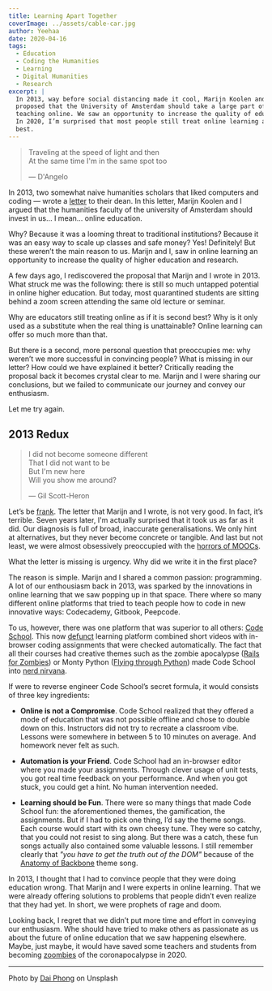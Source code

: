 ```yaml
---
title: Learning Apart Together
coverImage: ../assets/cable-car.jpg
author: Yeehaa
date: 2020-04-16
tags: 
  - Education
  - Coding the Humanities
  - Learning
  - Digital Humanities
  - Research
excerpt: | 
  In 2013, way before social distancing made it cool, Marijn Koolen and I
  proposed that the University of Amsterdam should take a large part of their
  teaching online. We saw an opportunity to increase the quality of education.
  In 2020, I’m surprised that most people still treat online learning as second
  best.
---
```


> Traveling at the speed of light and then   
> At the same time I'm in the same spot too
>
> &mdash; D'Angelo

In 2013, two somewhat naive humanities scholars that liked computers and coding
&mdash; wrote a [letter](https://gist.github.com/marijnkoolen/6208750) to their dean. In this letter, Marijn Koolen and I argued that the humanities faculty of the university of Amsterdam should invest in us&hellip; I mean&hellip; online education. 

Why? Because it was a looming threat to traditional institutions? Because it was
an easy way to scale up classes and safe money? Yes! Definitely! But these
weren’t the main reason to us. Marijn and I, saw in online learning an opportunity to increase the quality of higher education and research.

A few days ago, I rediscovered the proposal that Marijn and I wrote in 2013. What struck me was the following: there is still so much untapped potential in online higher education. But today, most quarantined students are sitting behind a zoom screen attending the same old lecture or seminar. 

Why are educators still treating online as if it is second best? Why is it only used as a substitute when the real thing is unattainable? Online learning can offer so much more than that.

But there is a second, more personal question that preoccupies me: why weren’t we more successful in convincing people? What is missing in our letter? How could we have explained it better? Critically reading the proposal back it becomes crystal clear to me. Marijn and I were sharing our conclusions, but we failed to communicate our journey and convey our enthusiasm. 

Let me try again.

## 2013 Redux

> I did not become someone different   
> That I did not want to be   
> But I'm new here   
> Will you show me around?
>
> &mdash; Gil Scott-Heron

Let’s be [frank](https://www.uva.nl/profiel/v/r/f.p.i.m.vanvree/f.p.i.m.vanvree.html?cb). The letter that Marijn and I wrote, is not very good. In
fact, it’s terrible. Seven years later, I'm  actually surprised that it took us
as far as it did. Our diagnosis is full of broad, inaccurate generalisations. We
only hint at alternatives, but they never become concrete or tangible. And last
but not least, we were almost obsessively preoccupied with the [horrors of
MOOCs](https://www.mooc-list.com/tags/horror).

What the letter is missing is urgency. Why did we write it in the first place?

The reason is simple. Marijn and I shared a common passion: programming. A lot
of our enthousiasm back in 2013, was sparked by the innovations in online
learning that we saw popping up in that space. There where so many different online platforms that tried to teach people how to code in new innovative ways: Codecademy, Gitbook, Peepcode.

To us, however, there was one platform that was superior to all others: [Code
School](https://www.youtube.com/channel/UCUFbBYzSUafxMpUbTmroGhg). This now
[defunct](https://techcrunch.com/2015/01/26/online-learning-service-pluralsight-acquires-code-school-for-36-million/?guccounter=1&guce_referrer=aHR0cHM6Ly93d3cuZ29vZ2xlLmNvbS8&guce_referrer_sig=AQAAAKl1FdHKIHpcP0q6mq-o9wLOibALGWj_ggQv8xHqEgvJPip7Sz4Ks27-LI3MxGdo55-Lp8l9WkpuOgkjHawCRFAqu3lupNqIZa8BeiqIGT6mYi403dQ5obyfXPlDdM9RQLJECFx0F-C8Apc-6_riKxRY-dEz8jLQcmrRu76nh52a)
learning platform combined short videos with in-browser coding assignments that
were checked automatically. The fact that all their courses had creative themes
such as the zombie apocalypse ([Rails for
Zombies](https://www.youtube.com/watch?v=k4Zg6cLPO4Q)) or Monty Python ([Flying
through Python](https://www.youtube.com/watch?v=-INpnJROvgM)) made Code School into [nerd nirvana](https://www.youtube.com/watch?v=FklUAoZ6KxY).

If were to reverse engineer Code School’s secret formula, it would consists of three key ingredients:

+ **Online is not a Compromise**. Code School realized that they offered a mode of education that was not possible offline and chose to double down on this. Instructors did not try to recreate a classroom vibe. Lessons were somewhere in between 5 to 10 minutes on average. And homework never felt as such.

+ **Automation is your Friend**. Code School had an in-browser editor where you made your assignments. Through clever usage of unit tests, you got real time feedback on your performance. And when you got stuck, you could get a hint. No human intervention needed.

+ **Learning should be Fun**. There were so many things that made Code School fun: the aforementioned themes, the gamification, the assignments. But if I had to pick one thing, I’d say the theme songs. Each course would start with its own cheesy tune. They were so catchy, that you could not resist to sing along. But there was a catch, these fun songs actually also contained some valuable lessons. I still remember clearly that *"you have to get the truth out of the DOM"* because of the [Anatomy of Backbone](https://www.youtube.com/watch?v=L8dJY_gfcPo) theme song.

In 2013, I thought that I had to convince people that they were doing education
wrong. That Marijn and I were experts in online learning. That we were already
offering solutions to problems that people didn’t even realize that they had
yet. In short, we were prophets of rage and doom.

Looking back, I regret that we didn’t put more time and effort in conveying our
enthusiasm. Whe should have tried to make others as passionate as us about the
future of online education that we saw happening elsewhere. Maybe, just
maybe, it would have saved some teachers and students from becoming
[zoombies](https://www.imdb.com/title/tt5340882/) of the coronapocalypse in 2020.

---
Photo by [Dai Phong](https://unsplash.com/@ddanh85?utm_source=unsplash&utm_medium=referral&utm_content=creditCopyText) on Unsplash


